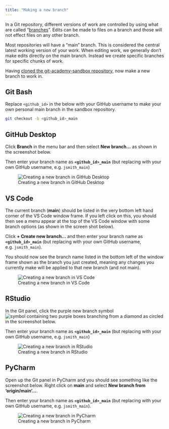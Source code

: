 ```yaml
--- 
title: "Making a new branch"
---
```


In a Git repository, different versions of work are controlled by using what are
called "[branches](https://dfe-analytical-services.github.io/azure-devops-for-analysis/version-control-using-git---the-basics.html#making-branches)". Edits can be made to files on a branch and those will not 
effect files on any other branch.

Most repositories will have a "main" branch. This is considered the central 
latest working version of your work. When editing work, we generally don't make 
edits directly on the main branch. Instead we create specific branches for 
specific chunks of work.

Having [cloned the git-academy-sandbox repository](clone-a-repo.html), 
now make a new branch to work in.

::: panel-tabset
## Git Bash

Replace `<github_id>` in the below with your GitHub username to make your own 
personal main branch in the sandbox repository.

``` bash
git checkout -b <github_id>_main
```

## GitHub Desktop

Click **Branch** in the menu bar and then select **New branch...** as shown in 
the screenshot below.

Then enter your branch name as **`<github_id>_main`** (but replacing <github_id> 
with your own GitHub username, e.g. `jsmith_main`)

![Creating a new branch in GitHub Desktop](./images/new-branch_GitHubDesktop.png)

## VS Code

The current branch (**main**) should be listed in the very bottom left hand 
corner of the VS Code window frame. If you left click on this, you should then 
see a menu appear at the top of the VS Code window with some branch options (as 
shown in the screen shot below).

Click **+ Create new branch...** and then enter your branch name as 
**`<github_id>_main`** (but replacing <github_id> with your own GitHub username, 
e.g. `jsmith_main`).

You should now see the branch name listed in the bottom left of the window frame
shown as the branch you just created, meaning any changes you currently make
will be applied to that new branch (and not main).

![Creating a new branch in VS Code](./images/new-branch_VSCode.png)

## RStudio

In the Git panel, click the purple new branch symbol 
![symbol containing two purple boxes branching from a diamond](images/new-branch_rstudio-button.png) 
as circled in the screenshot below.

Then enter your branch name as **`<github_id>_main`** (but replacing <github_id> 
with your own GitHub username, e.g. `jsmith_main`)

![Creating a new branch in RStudio](./images/new-branch_RStudio.png)


## PyCharm

Open up the Git panel in PyCharm and you should see something like the 
screenshot below. Right click on **main** and select 
**New branch from 'origin/main'...**.

Then enter your branch name as **`<github_id>_main`** (but replacing <github_id> 
with your own GitHub username, e.g. `jsmith_main`).

![Creating a new branch in PyCharm](./images/new-branch_PyCharm.png)

:::

